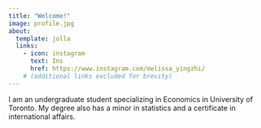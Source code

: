 ```yaml
---
title: "Welcome!"
image: profile.jpg
about:
  template: jolla
  links:
    - icon: instagram
      text: Ins
      href: https://www.instagram.com/melissa_yingzhi/
    # (additional links excluded for brevity)
---
```


I am an undergraduate student specializing in Economics in University of Toronto. My degree also has a minor in statistics and a certificate in international affairs.
